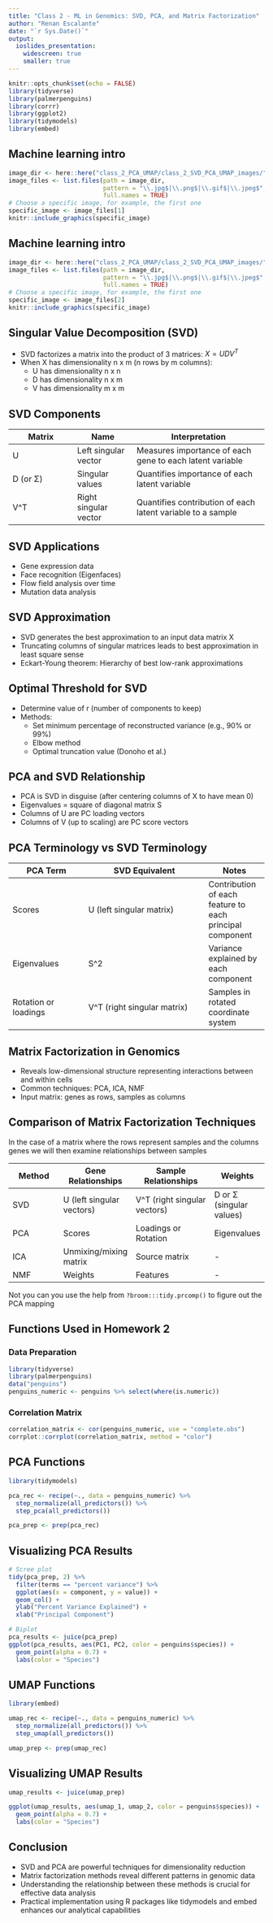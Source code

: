 ```yaml
---
title: "Class 2 - ML in Genomics: SVD, PCA, and Matrix Factorization"
author: "Renan Escalante"
date: "`r Sys.Date()`"
output:
  ioslides_presentation:
    widescreen: true
    smaller: true
---
```


```r
knitr::opts_chunk$set(echo = FALSE)
library(tidyverse)
library(palmerpenguins)
library(corrr)
library(ggplot2)
library(tidymodels)
library(embed)
```

```{=html}
<style>
.scaled-image {
  max-width: 100%;
  max-height: 80vh;
  display: block;
  margin: auto;
}
</style>
```
## Machine learning intro

```r
image_dir <- here::here("class_2_PCA_UMAP/class_2_SVD_PCA_UMAP_images/")
image_files <- list.files(path = image_dir, 
                          pattern = "\\.jpg$|\\.png$|\\.gif$|\\.jpeg$", 
                          full.names = TRUE)
# Choose a specific image, for example, the first one
specific_image <- image_files[1]
knitr::include_graphics(specific_image)
```

## Machine learning intro

```r
image_dir <- here::here("class_2_PCA_UMAP/class_2_SVD_PCA_UMAP_images/")
image_files <- list.files(path = image_dir, 
                          pattern = "\\.jpg$|\\.png$|\\.gif$|\\.jpeg$", 
                          full.names = TRUE)
# Choose a specific image, for example, the first one
specific_image <- image_files[2]
knitr::include_graphics(specific_image)
```


## Singular Value Decomposition (SVD)

-   SVD factorizes a matrix into the product of 3 matrices: $X = UDV^T$
-   When X has dimensionality n x m (n rows by m columns):
    -   U has dimensionality n x n
    -   D has dimensionality n x m
    -   V has dimensionality m x m

## SVD Components

| Matrix   | Name                  | Interpretation                                              |
|------------------|-----------------|-------------------------------------|
| U        | Left singular vector  | Measures importance of each gene to each latent variable    |
| D (or Σ) | Singular values       | Quantifies importance of each latent variable               |
| V\^T     | Right singular vector | Quantifies contribution of each latent variable to a sample |

## SVD Applications

-   Gene expression data
-   Face recognition (Eigenfaces)
-   Flow field analysis over time
-   Mutation data analysis

## SVD Approximation

-   SVD generates the best approximation to an input data matrix X
-   Truncating columns of singular matrices leads to best approximation in least square sense
-   Eckart-Young theorem: Hierarchy of best low-rank approximations

## Optimal Threshold for SVD

-   Determine value of r (number of components to keep)
-   Methods:
    -   Set minimum percentage of reconstructed variance (e.g., 90% or 99%)
    -   Elbow method
    -   Optimal truncation value (Donoho et al.)

## PCA and SVD Relationship

-   PCA is SVD in disguise (after centering columns of X to have mean 0)
-   Eigenvalues = square of diagonal matrix S
-   Columns of U are PC loading vectors
-   Columns of V (up to scaling) are PC score vectors

## PCA Terminology vs SVD Terminology

| PCA Term             | SVD Equivalent               | Notes                                                    |
|---------------------|---------------------------------|-----------------|
| Scores               | U (left singular matrix)     | Contribution of each feature to each principal component |
| Eigenvalues          | S\^2                         | Variance explained by each component                     |
| Rotation or loadings | V\^T (right singular matrix) | Samples in rotated coordinate system                     |

## Matrix Factorization in Genomics

-   Reveals low-dimensional structure representing interactions between and within cells
-   Common techniques: PCA, ICA, NMF
-   Input matrix: genes as rows, samples as columns

## Comparison of Matrix Factorization Techniques

In the case of a matrix where the rows represent samples and the columns genes we will then examine relationships between samples

| Method | Gene Relationships        | Sample Relationships          | Weights                  |
|---------------|--------------------|-----------------------|---------------|
| SVD    | U (left singular vectors) | V\^T (right singular vectors) | D or Σ (singular values) |
| PCA    | Scores                    | Loadings or Rotation          | Eigenvalues              |
| ICA    | Unmixing/mixing matrix    | Source matrix                 | \-                       |
| NMF    | Weights                   | Features                      | \-                       |

Not you can you use the help from `?broom:::tidy.prcomp()` to figure out the PCA mapping

## Functions Used in Homework 2

### Data Preparation

```r
library(tidyverse)
library(palmerpenguins)
data("penguins")
penguins_numeric <- penguins %>% select(where(is.numeric))
```

### Correlation Matrix

```r
correlation_matrix <- cor(penguins_numeric, use = "complete.obs")
corrplot::corrplot(correlation_matrix, method = "color")
```

## PCA Functions

```r
library(tidymodels)

pca_rec <- recipe(~., data = penguins_numeric) %>%
  step_normalize(all_predictors()) %>%
  step_pca(all_predictors())

pca_prep <- prep(pca_rec)
```

## Visualizing PCA Results

```r
# Scree plot
tidy(pca_prep, 2) %>%
  filter(terms == "percent variance") %>%
  ggplot(aes(x = component, y = value)) +
  geom_col() +
  ylab("Percent Variance Explained") +
  xlab("Principal Component")

# Biplot
pca_results <- juice(pca_prep)
ggplot(pca_results, aes(PC1, PC2, color = penguins$species)) +
  geom_point(alpha = 0.7) +
  labs(color = "Species")
```

## UMAP Functions

```r
library(embed)

umap_rec <- recipe(~., data = penguins_numeric) %>%
  step_normalize(all_predictors()) %>%
  step_umap(all_predictors())

umap_prep <- prep(umap_rec)
```

## Visualizing UMAP Results

```r
umap_results <- juice(umap_prep)

ggplot(umap_results, aes(umap_1, umap_2, color = penguins$species)) +
  geom_point(alpha = 0.7) +
  labs(color = "Species")
```

## Conclusion

-   SVD and PCA are powerful techniques for dimensionality reduction
-   Matrix factorization methods reveal different patterns in genomic data
-   Understanding the relationship between these methods is crucial for effective data analysis
-   Practical implementation using R packages like tidymodels and embed enhances our analytical capabilities
